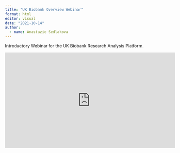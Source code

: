 ```yaml
---
title: "UK Biobank Overview Webinar"
format: html
editor: visual
date: "2021-10-14"
author:
  - name: Anastazie Sedlakova
---
```


Introductory Webinar for the UK Biobank Research Analysis Platform.

<iframe width="560" height="315" src="https://www.youtube.com/embed/sVsEfE7J_QU" title="YouTube video player" frameborder="0" allow="accelerometer; autoplay; clipboard-write; encrypted-media; gyroscope; picture-in-picture" allowfullscreen>

</iframe>
